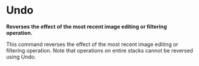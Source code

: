 = Undo =

'''Reverses the effect of the most recent image editing or filtering operation.'''

This command reverses the effect of the most recent image editing or filtering operation. Note that operations on entire stacks cannot be reversed using Undo.
